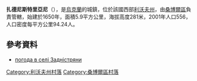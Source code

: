{{coord|49|35|29|N|23|35|48|E|scale:100000|display=title}}

'''扎德尼斯特里亞尼'''（{{lang-uk|Задністряни}}），是[[烏克蘭|烏克蘭]]的城鎮，位於該國西部[[利沃夫州|利沃夫州]]，由[[桑博爾區|桑博爾區]]負責管轄，始建於1650年，面積5.9平方公里，海拔高度281米，2001年人口556，人口密度每平方公里94.24人。

==參考資料==
* [http://weather.in.ua/ua/l'vovskaja/8215 погода в селі Задністряни] {{Wayback|url=http://weather.in.ua/ua/l'vovskaja/8215 |date=20111221170808 }}

[[Category:利沃夫州村落|Category:利沃夫州村落]]
[[Category:桑博爾區村落|Category:桑博爾區村落]]


{{Lviv-geo-stub}}